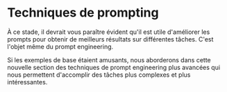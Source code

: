 # Techniques de prompting

À ce stade, il devrait vous paraître évident qu'il est utile d'améliorer les prompts pour obtenir de meilleurs résultats sur différentes tâches. C'est l'objet même du prompt engineering.

Si les exemples de base étaient amusants, nous aborderons dans cette nouvelle section des techniques de prompt engineering plus avancées qui nous permettent d'accomplir des tâches plus complexes et plus intéressantes.

